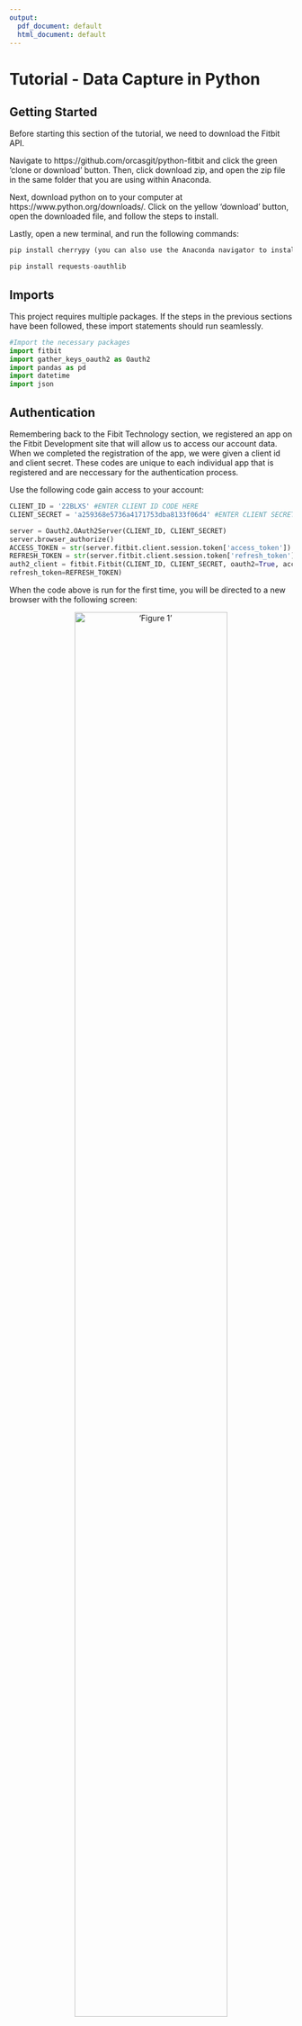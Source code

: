 ```yaml
---
output:
  pdf_document: default
  html_document: default
---
```

# Tutorial - Data Capture in Python

## Getting Started

Before starting this section of the tutorial, we need to download the Fitbit API. 

Navigate to https://github.com/orcasgit/python-fitbit and click the green 'clone or download' button. Then, click download zip, and open the zip file in the same folder that you are using within Anaconda.

Next, download python on to your computer at https://www.python.org/downloads/. Click on the yellow 'download' button, open the downloaded file, and follow the steps to install.

Lastly, open a new terminal, and run the following commands:

```python
pip install cherrypy (you can also use the Anaconda navigator to install cherrypy)

pip install requests-oauthlib  
```

## Imports

This project requires multiple packages. If the steps in the previous sections have been followed, these import statements should run seamlessly.

```python
#Import the necessary packages
import fitbit
import gather_keys_oauth2 as Oauth2
import pandas as pd 
import datetime
import json
```

## Authentication

Remembering back to the Fibit Technology section, we registered an app on the Fitbit Development site that will allow us to access our account data. When we completed the registration of the app, we were given a client id and client secret. These codes are unique to each individual app that is registered and are neccessary for the authentication process.

Use the following code gain access to your account:

```python
CLIENT_ID = '22BLXS' #ENTER CLIENT ID CODE HERE 
CLIENT_SECRET = 'a259368e5736a4171753dba8133f06d4' #ENTER CLIENT SECRET CODE HERE

server = Oauth2.OAuth2Server(CLIENT_ID, CLIENT_SECRET)
server.browser_authorize()
ACCESS_TOKEN = str(server.fitbit.client.session.token['access_token'])
REFRESH_TOKEN = str(server.fitbit.client.session.token['refresh_token'])
auth2_client = fitbit.Fitbit(CLIENT_ID, CLIENT_SECRET, oauth2=True, access_token=ACCESS_TOKEN,
refresh_token=REFRESH_TOKEN)
```

When the code above is run for the first time, you will be directed to a new browser with the following screen:

<center>!['Figure 1'](images/accessData.png){width=80%}</center>

Select 'Allow All' and then 'Allow'. Your browser will then display the follow:

<center>!['Figure 1'](images/done.png){width=80%}</center>

When you have reached this screen, the authentication is complete and you can now access your account data. According the fitbit documentation, you can access your data, by default, for 8 hours until you will have to reautheticate by running the authorization code above. 

## Accessing Data

Now that the authentication is complete, we can access our data. 

To start, we need to delcare a date to collect data from. Let's use today's date:

```python
today = str(datetime.datetime.now().strftime("%Y-%m-%d")) #todays date
```

Now we can view our 'activities' data for todays date. 

```python
activities = auth2_client.activities(date = today)
```
Notice how the data is formatted in nested dictionary format, similar to json file format. Becuase of this format, we need to decompose the nested dictionaries to access our desired data.

For example, if we want to access the total distance traveled we can do the following:

```python
activities = auth2_client.activities(date = today)['summary']
totalDistance = activities['distances'][0]['distance']
```

To access today's steps:

```python
steps = activities['steps']
```

The process is almost identical for accessing other types of data (i.e. sleep, heart, and weight data).

## Processing Data

Because we are now familiar with the structure of of data, we can begin processing it!

To collect activities data:

```python
#gets all Activities Data
def getActivities(myDate): 
    activities = auth2_client.activities(date = myDate)['summary']

    totalDistance = activities['distances'][0]['distance']
    veryActiveDistance = activities['distances'][3]['distance']
    moderatleyActiveDistance = activities['distances'][4]['distance']
    lightlyActiveDistance = activities['distances'][5]['distance']
    veryActiveMinutes = activities['veryActiveMinutes']
    fairlyActiveMinutes = activities['fairlyActiveMinutes']
    lightlyActiveMinutes = activities['lightlyActiveMinutes']
    sedentaryMinutes = activities['sedentaryMinutes']
    floorsClimbed = activities['floors']
    daySteps =activities['steps']
    
    return totalDistance, veryActiveDistance, moderatleyActiveDistance, lightlyActiveDistance,   veryActiveMinutes, fairlyActiveMinutes, lightlyActiveMinutes, sedentaryMinutes, floorsClimbed, daySteps
```

To collect sleep data:

```python
#gets all Sleep data
def getSleep(myDate): 
    nightSleep = auth2_client.sleep(date = myDate)['sleep']
    
    sleepEfficiency = None
    minutesAsleep = None
    
    if len(nightSleep) != 0:
        sleepEfficiency = nightSleep[0]['efficiency']
        minutesAsleep = nightSleep[0]['minutesAsleep']
        
    return sleepEfficiency, minutesAsleep
```

To collect heart data:

```python
#gets all Heart Data
def getHeart(myDate): 
        heartRates = auth2_client.intraday_time_series('activities/heart', base_date=myDate, detail_level='1sec')['activities-heart'][0]['value']

        HRrange30to100 = None
        HRrange100to140 = None
        HRrange140to170 = None
        HRrange170to220 = None
        avgRestingHR = None
        
        if len(heartRates) == 3:
            HRrange30to100 = heartRates['heartRateZones'][0]['minutes']
            HRrange100to140 = heartRates['heartRateZones'][1]['minutes']
            HRrange140to170 = heartRates['heartRateZones'][2]['minutes']
            HRrange170to220 = heartRates['heartRateZones'][3]['minutes']
            avgRestingHR = heartRates['restingHeartRate']
            
        return HRrange30to100, HRrange100to140, HRrange140to170, HRrange170to220, avgRestingHR
```

To collect weight data:

```python
#gets all Weight Data
def getWeight(myDate):
    grabWeight = auth2_client.get_bodyweight(base_date = myDate)['weight']
    weight = None
    BMI = None
    if len(grabWeight) > 0:
        weight = grabWeight[0]['weight']
        BMI = grabWeight[0]['bmi']
        
    return weight, BMI
```

Now that we have the functions to capture the data, we can process our data with a pandas data frame:

```python
#creates empty data frame
biometricDF = pd.DataFrame(columns=["Date", "Steps", "Floors Climbed", "Total Miles", "Lightly Active Miles", 
                                    "Moderately Active Miles", "Very Active Miles", "Sedentary Minutes", 
                                    "Lightly Active Minutes", "Fairly Active Minutes", "Very Active Minutes", 
                                    "HR 30-100 Minutes", "HR 100-140 Minutes", "HR 140-170 Minutes", 
                                    "HR 170-220 Minutes", "Average Resting HR"])
```

Next, we will need a function to collect all the data togother and place it into a data frame:

```python
#adds data to data frame
def getBiometricData(myDF, myDate):
    totalDistance, veryActiveDistance, moderatleyActiveDistance, lightlyActiveDistance, veryActiveMinutes, fairlyActiveMinutes, lightlyActiveMinutes, sedentaryMinutes, floorsClimbed, daySteps = getActivities(myDate)
    
    sleepEfficiency, minutesAsleep = getSleep(myDate)
    
    HRrange30to100, HRrange100to140, HRrange140to170, HRrange170to220, avgRestingHR = getHeart(myDate)
    weight, BMI = getWeight(myDate)
    
    todaysData = {"Date" : myDate, "Steps" : daySteps, "Floors Climbed" : floorsClimbed, "Total Miles": totalDistance, "Lightly Active Miles": lightlyActiveDistance, "Moderately Active Miles" : moderatleyActiveDistance, "Very Active Miles" : veryActiveDistance, "Sedentary Minutes": sedentaryMinutes, "Lightly Active Minutes": lightlyActiveMinutes, "Fairly Active Minutes" : fairlyActiveMinutes, "Very Active Minutes" : veryActiveMinutes,"HR 30-100 Minutes" : HRrange30to100, "HR 100-140 Minutes": HRrange100to140, "HR 140-170 Minutes" : HRrange140to170, "HR 170-220 Minutes" : HRrange170to220, "Average Resting HR": avgRestingHR, "Sleep Efficiency" : sleepEfficiency, "Weight" : weight, "Minutes Alseep" : minutesAsleep, "BMI" : BMI}

    biometricDF = myDF.append(todaysData, ignore_index=True)

    return biometricDF
```

And, finally, creating the database with todays data:

```python
biometricDF = getBiometricData(biometricDF, today) #append to data frame
```

## Storing Data
This process can be replicated each day so data must be stored appropriately. To start, we can export our data frame to a csv file and save the files to a directory like this (I created a new folder named bioDates to store all my Data):

```python
biometricDF.to_csv('./bioDates/' + today + '.csv')
```

In the following chapters of this tutorial, we will learn how to concatenate the indiviudal daily csv files into one master file as well as storing the data into a a SQL database!
